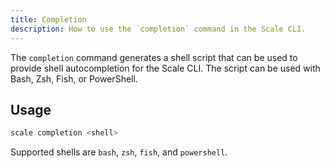 ```yaml
---
title: Completion
description: How to use the `completion` command in the Scale CLI.
---
```


The `completion` command generates a shell script that can be used to provide shell autocompletion for the Scale CLI.
The script can be used with Bash, Zsh, Fish, or PowerShell.

## Usage

```bash
scale completion <shell>
```

Supported shells are `bash`, `zsh`, `fish`, and `powershell`.

